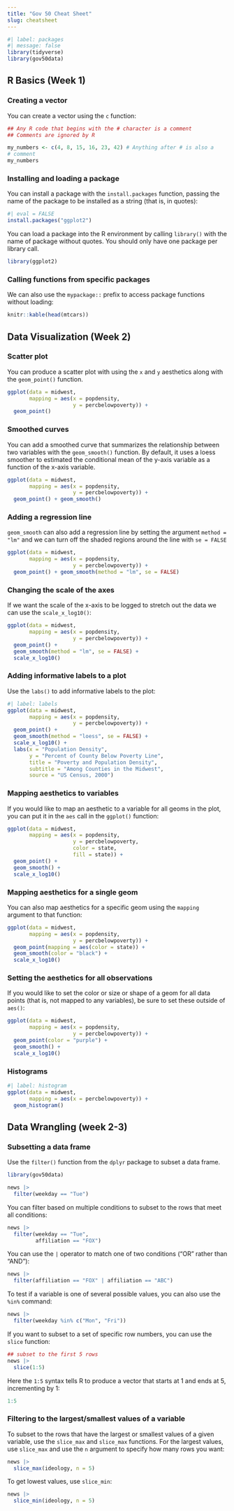 ```yaml
---
title: "Gov 50 Cheat Sheet"
slug: cheatsheet
---
```


```r
#| label: packages
#| message: false
library(tidyverse)
library(gov50data)
```


## R Basics (Week 1)

### Creating a vector 

You can create a vector using the `c` function:

```r
## Any R code that begins with the # character is a comment
## Comments are ignored by R

my_numbers <- c(4, 8, 15, 16, 23, 42) # Anything after # is also a
# comment
my_numbers
```


### Installing and loading a package

You can install a package with the `install.packages` function, passing the name of the package to be installed as a string (that is, in quotes):

```r
#| eval = FALSE
install.packages("ggplot2")
```

You can load a package into the R environment by calling `library()` with the name of package without quotes. You should only have one package per library call. 

```r
library(ggplot2)
```

### Calling functions from specific packages

We can also use the `mypackage::` prefix to access package functions without loading:

```r
knitr::kable(head(mtcars))
```

## Data Visualization (Week 2)

### Scatter plot

You can produce a scatter plot with using the `x` and `y` aesthetics along with the `geom_point()` function. 

```r
ggplot(data = midwest,
       mapping = aes(x = popdensity,
                     y = percbelowpoverty)) +
  geom_point()
```


### Smoothed curves 

You can add a smoothed curve that summarizes the relationship between two variables with the `geom_smooth()` function. By default, it uses a  loess smoother to estimated the conditional mean of the y-axis variable as a function of the x-axis variable. 

```r
ggplot(data = midwest,
       mapping = aes(x = popdensity,
                     y = percbelowpoverty)) +
  geom_point() + geom_smooth()
```


### Adding a regression line 

`geom_smooth` can also add a regression line by setting the argument `method = "lm"` and we can turn off the shaded regions around the line with `se = FALSE`

```r
ggplot(data = midwest,
       mapping = aes(x = popdensity,
                     y = percbelowpoverty)) +
  geom_point() + geom_smooth(method = "lm", se = FALSE)
```

### Changing the scale of the axes

If we want the scale of the x-axis to be logged to stretch out the data we can use the `scale_x_log10()`:

```r
ggplot(data = midwest,
       mapping = aes(x = popdensity,
                     y = percbelowpoverty)) +
  geom_point() +
  geom_smooth(method = "lm", se = FALSE) +
  scale_x_log10()
```

### Adding informative labels to a plot

Use the `labs()` to add informative labels to the plot:

```r
#| label: labels
ggplot(data = midwest,
       mapping = aes(x = popdensity,
                     y = percbelowpoverty)) +
  geom_point() +
  geom_smooth(method = "loess", se = FALSE) +
  scale_x_log10() +
  labs(x = "Population Density",
       y = "Percent of County Below Poverty Line",
       title = "Poverty and Population Density",
       subtitle = "Among Counties in the Midwest",
       source = "US Census, 2000")
```

### Mapping aesthetics to variables

If you would like to map an aesthetic to a variable for all geoms in the plot, you can put it in the `aes` call in the `ggplot()` function:

```r
ggplot(data = midwest,
       mapping = aes(x = popdensity,
                     y = percbelowpoverty,
                     color = state,
                     fill = state)) +
  geom_point() +
  geom_smooth() +
  scale_x_log10()
```


### Mapping aesthetics for a single geom

You can also map aesthetics for a specific geom using the `mapping` argument to that function:


```r
ggplot(data = midwest,
       mapping = aes(x = popdensity,
                     y = percbelowpoverty)) +
  geom_point(mapping = aes(color = state)) +
  geom_smooth(color = "black") +
  scale_x_log10()
```

### Setting the aesthetics for all observations

If you would like to set the color or size or shape of a geom for all data points (that is, not mapped to any variables), be sure to set these outside of `aes()`:

```r
ggplot(data = midwest,
       mapping = aes(x = popdensity,
                     y = percbelowpoverty)) +
  geom_point(color = "purple") +
  geom_smooth() +
  scale_x_log10()
```

### Histograms

```r
#| label: histogram
ggplot(data = midwest,
       mapping = aes(x = percbelowpoverty)) +
  geom_histogram()
```


## Data Wrangling (week 2-3)

### Subsetting a data frame

Use the `filter()` function from the `dplyr` package to subset a data frame.


```r
library(gov50data)

news |>
  filter(weekday == "Tue")
```


You can filter based on multiple conditions to subset to the rows that meet all conditions:


```r
news |>
  filter(weekday == "Tue",
         affiliation == "FOX")
```


You can use the `|` operator to match one of two conditions ("OR" rather than "AND"):

```r
news |>
  filter(affiliation == "FOX" | affiliation == "ABC")
```

To test if a variable is one of several possible values, you can also use the `%in%` command:

```r
news |>
  filter(weekday %in% c("Mon", "Fri"))
```

If you want to subset to a set of specific row numbers, you can use the `slice` function:

```r
## subset to the first 5 rows
news |>
  slice(1:5)
```


Here the `1:5` syntax tells R to produce a vector that starts at 1 and ends at 5, incrementing by 1:

```r
1:5
```

### Filtering to the largest/smallest values of a variable

To subset to the rows that have the largest or smallest values of a given variable, use the `slice_max` and `slice_max` functions. For the largest  values, use `slice_max` and use the `n` argument to specify how many rows you want:

```r
news |>
  slice_max(ideology, n = 5)
```

To get lowest values, use `slice_min`:

```r
news |>
  slice_min(ideology, n = 5)
```
